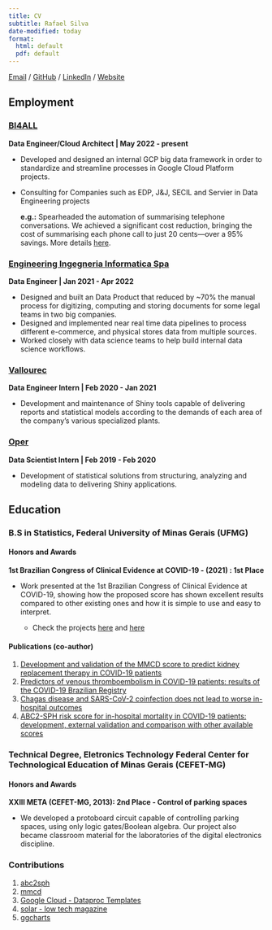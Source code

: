 ---
title: CV
subtitle: Rafael Silva
date-modified: today
format:
  html: default
  pdf: default
---

[Email](mailto:rafaelsilva@posteo.net) /
[GitHub](https://github.com/sjlva) /
[LinkedIn](https://linkedin.com/in/sjlva) /
[Website](https://sjlva.github.io/site)

## Employment

### [BI4ALL](https://bi4allconsulting.com/)

**Data Engineer/Cloud Architect | May 2022 - present**

- Developed and designed an internal GCP big data framework in order to standardize and streamline processes in Google Cloud Platform projects.
- Consulting for Companies such as EDP, J&J, SECIL and Servier in Data Engineering projects

    **e.g.:** Spearheaded the automation of summarising telephone conversations. We achieved a significant cost reduction, bringing the cost of summarising each phone call to just 20 cents—over a 95% savings. More details [here](https://bi4allconsulting.com/en/knowledgecenter/finsolutia/).

### [Engineering Ingegneria Informatica Spa](https://www.eng.it/en)

**Data Engineer | Jan 2021 - Apr 2022**

- Designed and built an Data Product that reduced by ~70% the manual process for digitizing, computing and storing documents for some legal teams in two big companies.
- Designed and implemented near real time data pipelines to process different e-commerce,
and physical stores data from multiple sources.
- Worked closely with data science teams to help build internal data science workflows.

### [Vallourec](https://www.vallourec.com/)

**Data Engineer Intern | Feb 2020 - Jan 2021**

- Development and maintenance of Shiny tools capable of delivering reports and statistical models according to the demands of each area of the company's various specialized plants.

### [Oper](https://operdata.com.br)

**Data Scientist Intern | Feb 2019 - Feb 2020**

- Development of statistical solutions from structuring, analyzing and modeling data to delivering Shiny applications.

## Education

### B.S in Statistics, Federal University of Minas Gerais (UFMG)

#### Honors and Awards 

**1st Brazilian Congress of Clinical Evidence at COVID-19 - (2021) : 1st Place**

- Work presented at the 1st Brazilian Congress of Clinical Evidence at COVID-19, showing how the proposed score has shown excellent results compared to other existing ones and how it is simple to use and easy to interpret.

    - Check the projects [here](https://abc-score.netlify.app/) and [here](https://mmcd-score.netlify.app/)

#### Publications (co-author)

1. [Development and validation of the MMCD score to predict kidney replacement therapy in COVID-19 patients](Development and validation of the MMCD score to predict kidney replacement therapy in COVID-19 patients)
2. [Predictors of venous thromboembolism in COVID-19 patients: results of the COVID-19 Brazilian Registry](https://link.springer.com/article/10.1007/s11739-022-03002-z)
3. [Chagas disease and SARS-CoV-2 coinfection does not lead to worse in-hospital outcomes](https://www.nature.com/articles/s41598-021-96825-3)
4. [ABC2-SPH risk score for in-hospital mortality in COVID-19 patients: development, external validation and comparison with other available scores](https://www.ijidonline.com/article/S1201-9712(21)00605-6/fulltext)


### Technical Degree, Eletronics Technology Federal Center for Technological Education of Minas Gerais (CEFET-MG)

#### Honors and Awards 

**XXIII META (CEFET-MG, 2013): 2nd Place - Control of parking spaces**

- We developed a protoboard circuit capable of controlling parking spaces, using only logic gates/Boolean algebra.
Our project also became classroom material for the laboratories of the digital electronics discipline.

### Contributions

1. [abc2sph](https://abc-score.netlify.app/)
2. [mmcd](https://mmcd-score.netlify.app/)
3. [Google Cloud - Dataproc Templates](https://github.com/GoogleCloudPlatform/dataproc-templates)
4. [solar - low tech magazine](https://github.com/lowtechmag/solar_v2)
5. [ggcharts](https://github.com/thomas-neitmann/ggcharts)